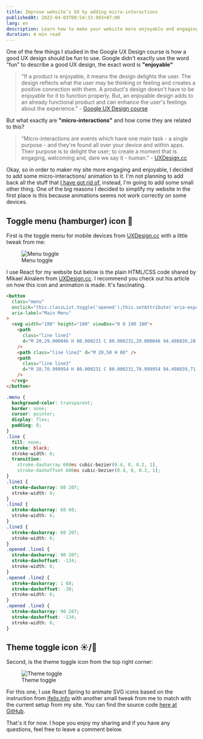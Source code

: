 ```yaml
---
title: Improve website’s UX by adding micro-interactions
publishedAt: 2022-04-03T09:54:33.983+07:00
lang: en
description: Learn how to make your website more enjoyable and engaging with micro-interactions. See how you can use HTML, CSS, React, and React Spring to create animated icons for your menu and theme toggle.
duration: 4 min read
---
```


One of the few things I studied in the Google UX Design course is how a good UX design should be fun to use. Google didn't exactly use the word "fun" to describe a good UX design, the exact word is **"enjoyable"**

> "If a product is enjoyable, it means the design delights the user. The design reflects what the user may be thinking or feeling and creates a positive connection with them. A product's design doesn't have to be enjoyable for it to function properly. But, an enjoyable design adds to an already functional product and can enhance the user's feelings about the experience." - [Google UX Design course](https://www.coursera.org/professional-certificates/google-ux-design)

But what exactly are **"micro-interactions"** and how come they are related to this?

> "Micro-interactions are events which have one main task - a single purpose - and they're found all over your device and within apps. Their purpose is to delight the user; to create a moment that is engaging, welcoming and, dare we say it - human." - [UXDesign.cc](https://uxdesign.cc/micro-interactions-why-when-and-how-to-use-them-to-boost-the-ux-17094b3baaa0)

Okay, so in order to maker my site more engaging and enjoyable, I decided to add some micro-interactions/ animation to it. I'm not planning to add back all the stuff that [I have got rid of](https://vinh.dev/blog/i-opted-in-a-more-minimal-design-but-why), instead, I'm going to add some small other thing. One of the big reasons I decided to simplify my website in the first place is this because animations seems not work correctly on some devices.

## Toggle menu (hamburger) icon 🍔

First is the toggle menu for mobile devices from [UXDesign.cc](https://uxdesign.cc/the-menu-210bec7ad80c) with a little tweak from me:

<figure class="pt-5 flex flex-col items-center">
  <img src={menuToggle.src} alt="Menu toggle" class="shadow rounded-lg w-auto!" />
  <figcaption class="text-center">
    Menu toggle
  </figcaption>
</figure>

I use React for my website but below is the plain HTML/CSS code shared by Mikael Ainalem from [UXDesign.cc](https://uxdesign.cc/the-menu-210bec7ad80c). I recommend you check out his article on how this icon and animation is made. It's fascinating.

```html
<button
  class="menu"
  onclick="this.classList.toggle('opened');this.setAttribute('aria-expanded', this.classList.contains('opened'))"
  aria-label="Main Menu"
>
  <svg width="100" height="100" viewBox="0 0 100 100">
    <path
      class="line line1"
      d="M 20,29.000046 H 80.000231 C 80.000231,29.000046 94.498839,28.817352 94.532987,66.711331 94.543142,77.980673 90.966081,81.670246 85.259173,81.668997 79.552261,81.667751 75.000211,74.999942 75.000211,74.999942 L 25.000021,25.000058"
    />
    <path class="line line2" d="M 20,50 H 80" />
    <path
      class="line line3"
      d="M 20,70.999954 H 80.000231 C 80.000231,70.999954 94.498839,71.182648 94.532987,33.288669 94.543142,22.019327 90.966081,18.329754 85.259173,18.331003 79.552261,18.332249 75.000211,25.000058 75.000211,25.000058 L 25.000021,74.999942"
    />
  </svg>
</button>
```

```css
.menu {
  background-color: transparent;
  border: none;
  cursor: pointer;
  display: flex;
  padding: 0;
}
.line {
  fill: none;
  stroke: black;
  stroke-width: 6;
  transition:
    stroke-dasharray 600ms cubic-bezier(0.4, 0, 0.2, 1),
    stroke-dashoffset 600ms cubic-bezier(0.4, 0, 0.2, 1);
}
.line1 {
  stroke-dasharray: 60 207;
  stroke-width: 6;
}
.line2 {
  stroke-dasharray: 60 60;
  stroke-width: 6;
}
.line3 {
  stroke-dasharray: 60 207;
  stroke-width: 6;
}
.opened .line1 {
  stroke-dasharray: 90 207;
  stroke-dashoffset: -134;
  stroke-width: 6;
}
.opened .line2 {
  stroke-dasharray: 1 60;
  stroke-dashoffset: -30;
  stroke-width: 6;
}
.opened .line3 {
  stroke-dasharray: 90 207;
  stroke-dashoffset: -134;
  stroke-width: 6;
}
```

## Theme toggle icon ☀️/🌙

Second, is the theme toggle icon from the top right corner:

<figure class="pt-5 flex flex-col items-center">
  <img src={themeToggle.src} alt="Theme toggle" class="shadow rounded-lg w-auto!" />
  <figcaption class="text-center">
    Theme toggle
  </figcaption>
</figure>

For this one, I use React Spring to animate SVG icons based on the instruction from [jfelix.info](https://jfelix.info/blog/using-react-spring-to-animate-svg-icons-dark-mode-toggle) with another small tweak from me to match with the current setup from my site. You can find the source code [here at GitHub](https://github.com/vinhphm/vinh-dev-archive/blob/main/components/AnimatedThemeIcon.js).

That's it for now. I hope you enjoy my sharing and if you have any questions, feel free to leave a comment below.
